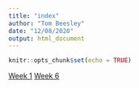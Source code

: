 ```yaml
---
title: "index"
author: "Tom Beesley"
date: "12/08/2020"
output: html_document
---
```


```r
knitr::opts_chunk$set(echo = TRUE)
```

[Week 1](https://www.shinyapps.io/admin/#/application/2511798)
[Week 6](https://www.shinyapps.io/admin/#/application/2663699)
